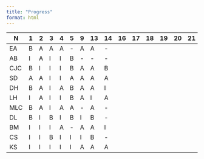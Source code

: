 ```yaml
---
title: "Progress"
format: html
---
```


| N | 1 | 2 | 3 | 4 | 5 | 9 | 13 | 14 | 16 | 17 | 18 | 19 | 20 | 21 | 22 | 23 | 24 | 25 | 26 | 27 | 28 | 29 | 30 | 31 | 32 | 33 | 34 | 35 | 36 | 37 | 38 | 39 | 40 | 41 | 42 | 43 | 44 | 45 |
|----|----|----|----|----|----|----|----|----|----|----|----|----|----|----|----|----|----|----|----|----|----|----|----|----|----|----|----|----|----|----|----|----|----|----|----|----|----|----|
| EA | B | A | A | A | \- | A | A | \- |  |  |  |  |  |  |  |  |  |  |  |  |  |  |  |  |  |  |  |  |  |  |  |  |  |  |  |  |  |  |
| AB | I | A | I | I | B | \- | \- | \- |  |  |  |  |  |  |  |  |  |  |  |  |  |  |  |  |  |  |  |  |  |  |  |  |  |  |  |  |  |  |
| CJC | B | I | I | I | B | A | A | B |  |  |  |  |  |  |  |  |  |  |  |  |  |  |  |  |  |  |  |  |  |  |  |  |  |  |  |  |  |  |
| SD | A | A | I | I | A | A | A | A |  |  |  |  |  |  |  |  |  |  |  |  |  |  |  |  |  |  |  |  |  |  |  |  |  |  |  |  |  |  |
| DH | B | A | I | A | B | A | A | I |  |  |  |  |  |  |  |  |  |  |  |  |  |  |  |  |  |  |  |  |  |  |  |  |  |  |  |  |  |  |
| LH | I | A | I | I | B | A | I | A |  |  |  |  |  |  |  |  |  |  |  |  |  |  |  |  |  |  |  |  |  |  |  |  |  |  |  |  |  |  |
| MLC | B | A | I | A | A | \- | A | \- |  |  |  |  |  |  |  |  |  |  |  |  |  |  |  |  |  |  |  |  |  |  |  |  |  |  |  |  |  |  |
| DL | B | I | B | I | B | I | B | \- |  |  |  |  |  |  |  |  |  |  |  |  |  |  |  |  |  |  |  |  |  |  |  |  |  |  |  |  |  |  |
| BM | I | I | I | A | \- | A | A | I |  |  |  |  |  |  |  |  |  |  |  |  |  |  |  |  |  |  |  |  |  |  |  |  |  |  |  |  |  |  |
| CS | I | I | B | I | I | I | B | \- |  |  |  |  |  |  |  |  |  |  |  |  |  |  |  |  |  |  |  |  |  |  |  |  |  |  |  |  |  |  |
| KS | I | I | I | I | I | A | A | A |  |  |  |  |  |  |  |  |  |  |  |  |  |  |  |  |  |  |  |  |  |  |  |  |  |  |  |  |  |  |
